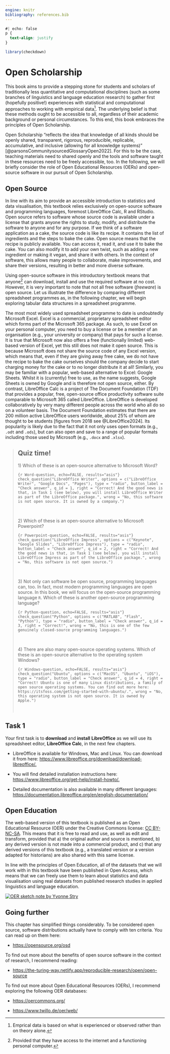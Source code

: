 ```yaml
---
engine: knitr
bibliography: references.bib
---
```


```css
#| echo: false
p {
  text-align: justify
}
```

```r
library(checkdown)
```

# Open Scholarship

This book aims to provide a stepping stone for students and scholars of traditionally less quantitative and computational disciplines (such as some branches of linguistics and language education research) to gather first (hopefully positive!) experiences with statistical and computational approaches to working with empirical data[^openscholarship-1]. The underlying belief is that these methods ought to be accessible to all, regardless of their academic background or personal circumstances. To this end, this book embraces the principles of Open Scholarship.

[^openscholarship-1]: Emprical data is based on what is experienced or observed rather than on theory alone.

Open Scholarship "reflects the idea that knowledge of all kinds should be openly shared, transparent, rigorous, reproducible, replicable, accumulative, and inclusive (allowing for all knowledge systems)" [@parsonsCommunitysourcedGlossaryOpen2022]. For this to be the case, teaching materials need to shared openly and the tools and software taught in these resources need to be freely accessible, too. In the following, we will briefly consider the role of Open Educational Resources (OERs) and open-source software in our pursuit of Open Scholarship.

## Open Source

In line with its aim to provide an accessible introduction to statistics and data visualisation, this textbook relies exclusively on open-source software and programming languages, foremost LibreOffice Calc, R and RStudio. Open source refers to software whose source code is available under a license that grants anyone the rights to study, modify, and distribute the software to anyone and for any purpose. If we think of a software application as a cake, the source code is like its recipe. It contains the list of ingredients and the steps to bake the cake. Open source means that the recipe is publicly available. You can access it, read it, and use it to bake the cake. You can also modify it to add your own twist, such as adding a new ingredient or making it vegan, and share it with others. In the context of software, this allows many people to collaborate, make improvements, and share their versions, resulting in better and more diverse software.

Using open-source software in this introductory textbook means that anyone[^openscholarship-2] can download, install and use the required software at no cost. However, it is very important to note that not all free software (*freeware*) is open source. Let us illustrate the difference by comparing different spreadsheet programmes as, in the following chapter, we will begin exploring tabular data structures in a spreadsheet programme.

[^openscholarship-2]: Provided that they have access to the internet and a functioning personal computer.

The most most widely used spreadsheet programme to date is undoubtedly Microsoft Excel. Excel is a commercial, proprietary spreadsheet editor which forms part of the Microsoft 365 package. As such, to use Excel on your personal computer, you need to buy a license or be a member of an organisation (e.g., your university or company) that pays for such a license. It is true that Microsoft now also offers a free (functionally limited) web-based version of Excel, yet this still does not make it open source. This is because Microsoft does not share the source code of any Excel version, which means that, even if they are giving away free cake, we do not have the recipe to bake the cake ourselves should the company decide to start charging money for the cake or to no longer distribute it at all! Similarly, you may be familiar with a popular, web-based alternative to Excel: Google Sheets. Whilst it is (currently) free to use, as the name suggests, Google Sheets is owned by Google and is therefore not open source, either. By contrast, LibreOffice Calc is a project of The Document Foundation (TDF) that provides a popular, free, open-source office productivity software suite comparable to Microsoft 365 called LibreOffice. LibreOffice is developed collaboratively by very many different people across the world who all do so on a volunteer basis. The Document Foundation estimates that there are 200 million active LibreOffice users worldwide, about 25% of whom are thought to be students [figures from 2018 see @LibreOffice2024]. Its popularity is likely due to the fact that it not only uses open formats (e.g., `.odt` and `.ods`), but can also open and save to a range of popular formats including those used by Microsoft (e.g., `.docx` and `.xlsx`).

> ## Quiz time! {.unnumbered}
>
> 1\) Which of these is an open-source alternative to Microsoft Word?
>
> ```{r Word-question, echo=FALSE, results="asis"}
> check_question("LibreOffice Writer", options = c("LibreOffice Writer", "Google Docs", "Pages"), type = "radio",
> button_label = "Check answer", q_id = 1,
> right = "Correct! And the good news is that, in Task 1 (see below), you will install LibreOffice Writer as part of the LibreOffice package.",
> wrong = "No, this software is not open source. It is owned by a company.")
> ```
>
>  
>
> 2\) Which of these is an open-source alternative to Microsoft Powerpoint?
>
> ```{r Powerpoint-question, echo=FALSE, results="asis"}
> check_question("LibreOffice Impress", options = c("Keynote", "Google Slides", "LibreOffice Impress"), type = "radio",
> button_label = "Check answer", q_id = 2,
> right = "Correct! And the good news is that, in Task 1 (see below), you will install LibreOffice Impress as part of the LibreOffice package.",
> wrong = "No, this software is not open source.")
> ```
>
>  
>
> 3\) Not only can software be open source, programming languages can, too. In fact, most modern programming languages are open source. In this book, we will focus on the open-source programming language `R`. Which of these is another open-source programming language?
>
> ```{r Python-question, echo=FALSE, results="asis"}
> check_question("Python", options = c("MATLAB", "Flash", "Python"), type = "radio",
> button_label = "Check answer", q_id = 3,
> right = "Correct!",
> wrong = "No, this is one of the few genuinely closed-source programming languages.")
> ```
>
>  
>
> 4\) There are also many open-source operating systems. Which of these is an open-source alternative to the operating system Windows?
>
> ```{r Windows-question, echo=FALSE, results="asis"}
> check_question("Ubuntu", options = c("MacOS", "Ubuntu", "iOS"), type = "radio",
> button_label = "Check answer", q_id = 4,
> right = "Correct! Ubuntu is one of many Linux distributions, a family of open source operating systems. You can find out more here: https://itsfoss.com/getting-started-with-ubuntu/.",
> wrong = "No, this operating system is not open source. It is owned by Apple.")
> ```
>
>  

::: callout-caution
## Task 1

Your first task is to **download** and **install** **LibreOffice** as we will use its spreadsheet editor, **LibreOffice Calc**, in the next few chapters.

-   LibreOffice is available for Windows, Mac and Linux. You can download it from here: <https://www.libreoffice.org/download/download-libreoffice/.>

-   You will find detailed installation instructions here: [https://www.libreoffice.org/get-help/install-howto/.](https://www.libreoffice.org/get-help/install-howto/.You)

-   Detailed documentation is also available in many different languages: <https://documentation.libreoffice.org/en/english-documentation/>
:::

## Open Education

The web-based version of this textbook is published as an Open Educational Resource (OER) under the Creative Commons license: [CC BY-NC-SA](https://creativecommons.org/licenses/by-nc-sa/4.0/). This means that it is free to read and use, as well as edit and transform, provided that a) the original author and source is mentioned, b) any derived version is not made into a commercial product, and c) that any derived versions of this textbook (e.g., a translated version or a version adapted for historians) are also shared with this same license.

In line with the principles of Open Education, all of the datasets that we will work with in this textbook have been published in Open Access, which means that we can freely use them to learn about statistics and data visualisation using real datasets from published research studies in applied linguistics and language education.

[![*OER sketch note by Yvonne Stry*](images/oer.jpg){fig-alt="Sketchnote Grafik zu Open Educational Resources" fig-align="center"}](https://leko.th-nuernberg.de/portal_digitale_lehre/praxisbeispiele/lehrmaterialien-teilen-fuer-flexibles-lernen/)

::: callout-note
## Going further

This chapter has simplified things considerably. To be considered open source, software distributions actually have to comply with ten criteria. You can read up on them here:

-   <https://opensource.org/osd>

To find out more about the benefits of open source software in the context of research, I recommend reading:

-   <https://the-turing-way.netlify.app/reproducible-research/open/open-source>

To find out more about Open Educational Resources (OERs), I recommend exploring the following OER databases:

-   <https://oercommons.org/>

-   <https://www.twillo.de/oer/web/>
:::
